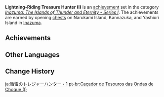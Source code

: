 {{Achievement Set Infobox
|title        = 
|primogems    = {{Achievement/Primogems|Lightning-Riding Treasure Hunter (I)}}
|total        = {{Achievement/Total|Lightning-Riding Treasure Hunter (I)}}
|category     = Inazuma: The Islands of Thunder and Eternity - Series I
}}
'''Lightning-Riding Treasure Hunter (I)''' is an [[achievement]] set in the category ''[[Inazuma: The Islands of Thunder and Eternity - Series I]]''. The achievements are earned by opening [[chests]] on Narukami Island, Kannazuka, and Yashiori Island in [[Inazuma]].

==Achievements==
{{Achievements by Category Table|Lightning-Riding Treasure Hunter (I)}}
<!--
==Notes==

==Trivia==
-->
==Other Languages==
{{Other Languages
|en      = Lightning-Riding Treasure Hunter (I)
|zhs     = 循雷的寻宝者・其一
|zhs_rm  = Xúnléi de Xún​bǎozhě - Qíyī
|zht     = 循雷的尋寶者・其一
|zht_rm  = Xúnléi de Xún​bǎozhě - Qíyī
|zh_tl   = 
|ja      = 循雷のトレジャーハンター・1
|ja_rm   = Junrai no Torejaa Hantaa - Ichi
|ja_tl   = 
|ko      = 번개 쫓는 트레저헌터・첫 번째
|ko_rm   = Beongae Jjonneun Teurejeoheonteo - Cheot Beonjjae
|ko_tl   = Lightning-Chasing Treasure Hunter - First
|es      = Cazador de tesoros del choque eléctrico (I)
|es_tl   = Treasure Hunter of the Electric Shock (I)
|fr      = Chasse aux trésors sur les terres électriques (1)
|fr_tl   = Treasure Hunting on the Electric Lands (1)
|ru      = В поисках сокровищ грома I
|ru_tl   = Searching for Thunder Treasures I
|th      = นักล่าสมบัติแห่งสายฟ้า: ตอนที่ 1
|th_rm   = 
|th_tl   = 
|vi      = Thợ Săn Sấm Sét (I)
|vi_tl   = Thunder Hunter (I)
|de      = Schatzsuche auf Schockwellen I
|de_tl   = Treasure Seeking on Top of Shock Waves I
|id      = Pemburu Harta Penunggang Petir (I)
|id_tl   = Lightning-Riding Treasure Hunter (I)
|pt      = Caçador de Tesouros das Ondas de Choque (I)
|pt_tl   = 
|tr      = Yıldırımla Gelen Hazine Avcısı (I)
|tr_tl   = 
|it      = Caccia al tesoro nella Terra del Tuono (I)
|it_tl   = 
}}

==Change History==
{{Change History|2.0}}
<!--
==References==
{{Reflist}}
-->

[[ja:循雷のトレジャーハンター・1]]
[[pt-br:Caçador de Tesouros das Ondas de Choque (I)]]